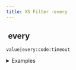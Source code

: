 ```yaml
---
title: XS Filter -every
---
```


## <img src="../assets/docuBadge (11).png" alt="" data-size="line"> every <a href="#xsevery" id="xsevery"></a>

`value|every:code:timeout`

<details>

<summary>Examples</summary>

```javascript
[2,4,6]|every:"x % 2 == 0":10      // Returns true (all numbers are even)
[1,2,3]|every:"x > 0":10           // Returns true (all numbers are positive)
["cat","car"]|every:"x[0] == 'c'":5  // Returns true (all strings start with 'c')
[{"age":20},{"age":30}]|every:"x.age >= 18":10  // Returns true (all ages are adult)
```

</details>
